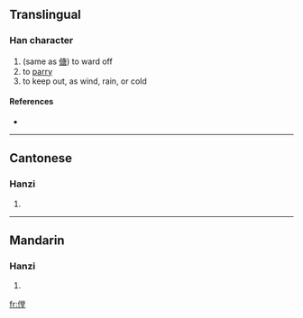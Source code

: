 ==Translingual==

===Han character===
{{Han char|rn=9|rad=人|as=11|sn=13|four=|canj=人火月土 (OFBG)}}

# (same as [[傏]]) to ward off
# to [[parry]]
# to keep out, as wind, rain, or cold

====References====
* {{Han ref|kx=0114.270|hdz=10210.160|uh=347D|ud=13437}}

----

==Cantonese==

===Hanzi===
{{yue-hanzi|jyut=|y=tong4}}

# {{defn|Cantonese}}

----

==Mandarin==

===Hanzi===
{{cmn-hanzi|pin=[[táng]] ([[tang2]])|wg=t'ang<sup>2</sup>}}

# {{defn|Mandarin}}

[[fr:㑽]]